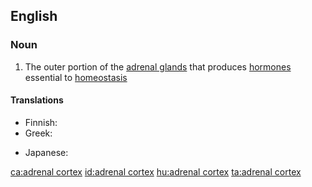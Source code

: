 ==English==

===Noun===
{{wikipedia}}
{{en-noun|es}}

# {{lb|en|anatomy}} The outer portion of the [[adrenal gland]]s that produces [[hormone]]s essential to [[homeostasis]]

====Translations====
{{trans-top|outer portion of the adrenal gland}}
* Finnish: {{t|fi|lisämunuaiskuori}}
* Greek: {{t|el|φλοιός επινεφριδίων|m|sc=Grek}}
{{trans-mid}}
* Japanese: {{t|ja|副腎皮質|tr=ふくじんひしつ, fukujin hishitsu|sc=Jpan}}
{{trans-bottom}}

[[ca:adrenal cortex]]
[[id:adrenal cortex]]
[[hu:adrenal cortex]]
[[ta:adrenal cortex]]